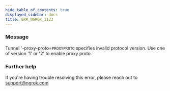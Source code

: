 ```yaml
---
hide_table_of_contents: true
displayed_sidebar: docs
title: ERR_NGROK_1123
---
```


### Message

Tunnel '-proxy-proto=`PROXYPROTO` specifies invalid protocol version.
Use one of version '1' or '2' to enable proxy proto.

<ErrorDetails />

### Further help

If you're having trouble resolving this error, please reach out to [support@ngrok.com](mailto:support@ngrok.com?subject=Help%20with%20ERR_NGROK_1123)

